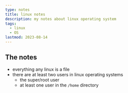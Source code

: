 ```yaml
---
type: notes
title: linux notes
description: my notes about linux operating system
tags:
  - linux
  - OS
lastmod: 2023-08-14
---
```


## The notes

- everything any linux is a file
- there are at least two users in linux operating systems
  - the super/root user
  - at least one user in the `/home` directory
